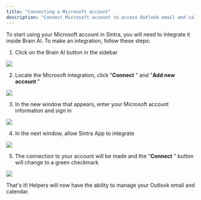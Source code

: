 ```yaml
---
title: "Connecting a Microsoft account"
description: "Connect Microsoft account to access Outlook email and calendar services."
---
```

To start using your Microsoft account in Sintra, you will need to integrate it inside Brain AI. To make an integration, follow these steps:

  1. Click on the Brain AI button in the sidebar

![](https://downloads.intercomcdn.com/i/o/s36tbegb/1380682150/acaa4894e534e9da7600b3fc3cfe/AD_4nXf5cOoKB1QcmxzBIpwXvljnXza60HkDspcjPdpnZox88-fm9NySs2Nh-A6ZgnkqwuQ0w_A7No-UiRSRJ7Sndy0aT7IGSJ9xLE2qMVP8VmG3czQ9CkYNVwwm2Lcu5gv5slP53qbTYw?expires=1754573400&signature=72fa0725a59b74728e43a477978f52350e88e70b6b7f0fc08a806a29d27acae4&req=dSMvFs92n4BaWfMW1HO4zVq39OnoXv7LqyfjFF3FvNLT9toHihSD%2BgK7b4Jo%0AE8Mm%0A)

  2. Locate the Microsoft integration, click "**Connect** " and "**Add new account** "

![](https://downloads.intercomcdn.com/i/o/s36tbegb/1380682755/6da4e755ba64093f7ecef1545057/image.png?expires=1754573400&signature=801601cbaad20b912079108d7a13794640c95c1a8eedf567810113053fe6e2b4&req=dSMvFs92n4ZaXPMW1HO4zVFJLcDELw0loyIlGfsb0BhzJY%2BKk4RA0SzBAgwu%0A%2BnF8%0A)

  3. In the new window that appears, enter your Microsoft account information and sign in

![](https://downloads.intercomcdn.com/i/o/s36tbegb/1380682965/ae4cbd89cf22d0145e6a72174eff/AD_4nXcE97XHd1hcO7vZ14iD2TiEvSsQW8yzyKaLe6C7aoYdemx69nsGkO758Q7DUVuwyaD5H8IdQWh0JZ5ulBuWoZL4_u6BFmCnvtQmVWJR0JtFf_7EtN4UDOQDL5bec2gDt61xv3x49w?expires=1754573400&signature=7c8d6d6c83ee8e142be23930a1b491638824ce6376efb9e8fe2c471be95422ed&req=dSMvFs92n4hZXPMW1HO4zTRQjB%2FcD0i4I1ZaTs30bj3TNF%2FTKHImukJFHhpO%0AHTcS%0A)

  4. In the next window, allow Sintra App to integrate

![](https://downloads.intercomcdn.com/i/o/s36tbegb/1380683115/5a805c3f8b3540114324f126fca3/AD_4nXeZx9MTwSvy4iNIVFsjrkc6KbwDs9kCvgRIWysh-5LyyKqyXfZd3kzTE4qsaLzZH7Y5e9BSg9MNvjoBH3-5hWNPp6yjRhbBHBX0EIkNO8AI_LguI7jW5deSW5F16IrcDf6gSLY6Wg?expires=1754573400&signature=056cfb237061e2d6930c142fe64c766b83f89d7925836b39fdff5fb67ae00f8d&req=dSMvFs92noBeXPMW1HO4zbQ7hFHaYfJPx%2FUrz1pQSp1dUQSTrVUvVtPsOv2T%0AbsWY%0A)

  5. The connection to your account will be made and the "**Connect** " button will change to a green checkmark

![](https://downloads.intercomcdn.com/i/o/s36tbegb/1380683185/7ab217984dac2e8aca24ba7569fa/AD_4nXdQRUoy6T7JZSp20Bjb6q8-cQOSxpOlTDnTkdTXylfzyBqVN64Z7IdJ-Nk3NwLUfmSM2Tda1l_7t6syLa6trteNpqp0giIrLT3rDv3kVP8BH19doXPubQdczO8gkCuBGXWdtChv3w?expires=1754573400&signature=95367337ba1ee00a371a0db5a5d8e141904226d2fb4e7f7b8a7787637ea914f6&req=dSMvFs92noBXXPMW1HO4zT7MeX7SWOVwL7m7fjyBdPSuxWHsViPX0woGo75x%0AmHlw%0A)




That's it! Helpers will now have the ability to manage your Outlook email and calendar.